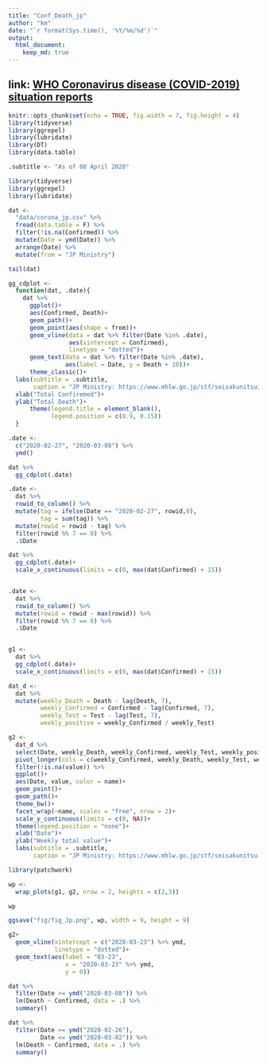 ```yaml
---
title: "Conf_Death_jp"
author: "km"
date: "`r format(Sys.time(), '%Y/%m/%d')`"
output: 
  html_document:
    keep_md: true
---
```


## link: [WHO Coronavirus disease (COVID-2019) situation reports](https://www.who.int/emergencies/diseases/novel-coronavirus-2019/situation-reports/)


```r
knitr::opts_chunk$set(echo = TRUE, fig.width = 7, fig.height = 4)
library(tidyverse)
library(ggrepel)
library(lubridate)
library(DT)
library(data.table)

.subtitle <- "As of 08 April 2020"
```

```r
library(tidyverse)
library(ggrepel)
library(lubridate)
```

```r
dat <- 
  "data/corona_jp.csv" %>% 
  fread(data.table = F) %>% 
  filter(!is.na(Confirmed)) %>% 
  mutate(Date = ymd(Date)) %>%
  arrange(Date) %>% 
  mutate(from = "JP Ministry")
```

```r
tail(dat)
```

```r
gg_cdplot <- 
  function(dat, .date){
    dat %>% 
      ggplot()+
      aes(Confirmed, Death)+
      geom_path()+
      geom_point(aes(shape = from))+
      geom_vline(data = dat %>% filter(Date %in% .date),
                 aes(xintercept = Confirmed), 
                 linetype = "dotted")+ 
      geom_text(data = dat %>% filter(Date %in% .date),
                aes(label = Date, y = Death + 10))+
      theme_classic()+
  labs(subtitle = .subtitle,
       caption = "JP Ministry: https://www.mhlw.go.jp/stf/seisakunitsuite/bunya/0000121431_00086.html")+
  xlab("Total Confiremed")+
  ylab("Total Death")+
      theme(legend.title = element_blank(),
            legend.position = c(0.9, 0.15))
  }
```


```r
.date <-
  c("2020-02-27", "2020-03-08") %>% 
  ymd()

dat %>% 
  gg_cdplot(.date)

.date <- 
  dat %>% 
  rowid_to_column() %>% 
  mutate(tag = ifelse(Date == "2020-02-27", rowid,0),
         tag = sum(tag)) %>% 
  mutate(rowid = rowid - tag) %>% 
  filter(rowid %% 7 == 0) %>% 
  .$Date

dat %>% 
  gg_cdplot(.date)+
  scale_x_continuous(limits = c(0, max(dat$Confirmed) + 15))


.date <-
  dat %>% 
  rowid_to_column() %>% 
  mutate(rowid = rowid - max(rowid)) %>% 
  filter(rowid %% 7 == 0) %>% 
  .$Date


g1 <-
  dat %>% 
  gg_cdplot(.date)+
  scale_x_continuous(limits = c(0, max(dat$Confirmed) + 15))
```

```r
dat_d <-
  dat %>% 
  mutate(weekly_Death = Death - lag(Death, 7),
         weekly_Confirmed = Confirmed - lag(Confirmed, 7),
         weekly_Test = Test - lag(Test, 7),
         weekly_positive = weekly_Confirmed / weekly_Test)

g2 <-
  dat_d %>%
  select(Date, weekly_Death, weekly_Confirmed, weekly_Test, weekly_positive) %>% 
  pivot_longer(cols = c(weekly_Confirmed, weekly_Death, weekly_Test, weekly_positive)) %>%
  filter(!is.na(value)) %>% 
  ggplot()+
  aes(Date, value, color = name)+
  geom_point()+
  geom_path()+
  theme_bw()+
  facet_wrap(~name, scales = "free", nrow = 2)+
  scale_y_continuous(limits = c(0, NA))+
  theme(legend.position = "none")+
  xlab("Date")+
  ylab("Weekly total value")+
  labs(subtitle = .subtitle,
       caption = "JP Ministry: https://www.mhlw.go.jp/stf/seisakunitsuite/bunya/0000121431_00086.html")
```

```r

library(patchwork)

wp <- 
  wrap_plots(g1, g2, nrow = 2, heights = c(2,3))

wp

ggsave("fig/fig_Jp.png", wp, width = 9, height = 9)
```

```r
g2+
  geom_vline(xintercept = c("2020-03-23") %>% ymd,
             linetype = "dotted")+
  geom_text(aes(label = "03-23",
                x = "2020-03-23" %>% ymd,
                y = 0))
```


```r
dat %>% 
  filter(Date >= ymd("2020-03-08")) %>% 
  lm(Death ~ Confirmed, data = .) %>% 
  summary()

dat %>% 
  filter(Date >= ymd("2020-02-26"), 
         Date <= ymd("2020-03-02")) %>% 
  lm(Death ~ Confirmed, data = .) %>% 
  summary()
```


